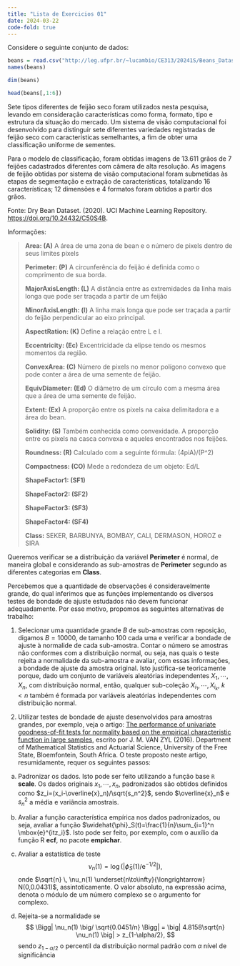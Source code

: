 ```yaml
---
title: "Lista de Exercicios 01"
date: 2024-03-22
code-fold: true
---
```


Considere o seguinte conjunto de dados:

```r
beans = read.csv("http://leg.ufpr.br/~lucambio/CE313/20241S/Beans_Dataset.csv")
names(beans)
```

```r
dim(beans)
```

```r
head(beans[,1:6])
```


Sete tipos diferentes de feijão seco foram utilizados nesta pesquisa, levando em consideração características como forma, formato, tipo e estrutura da  situação do mercado. Um sistema de visão computacional foi desenvolvido para distinguir sete diferentes variedades registradas de feijão seco com características semelhantes, a fim de obter uma classificação uniforme de sementes.

Para o modelo de classificação, foram obtidas imagens de 13.611 grãos de 7 feijões cadastrados diferentes com câmera de alta resolução. As imagens de feijão obtidas por sistema de visão computacional foram submetidas às etapas de segmentação e extração de características, totalizando 16 características; 12 dimensões e 4 formatos foram obtidos a partir dos grãos.

Fonte: Dry Bean Dataset. (2020). UCI Machine Learning Repository. <a href="https://doi.org/10.24432/C50S4B" class="uri">https://doi.org/10.24432/C50S4B</a>.

Informações:


>
**Area: (A)** A área de uma zona de bean e o número de pixels dentro de seus limites pixels
>
**Perimeter: (P)** A circunferência do feijão é definida como o comprimento de sua borda.
>
**MajorAxisLength: (L)** A distância entre as extremidades da linha mais longa que pode ser traçada a partir de um feijão
>
**MinorAxisLength: (l)** A linha mais longa que pode ser traçada a partir do feijão perpendicular ao eixo principal.
>
**AspectRation: (K)** Define a relação entre L e l. 
>
**Eccentricity: (Ec)** Excentricidade da elipse tendo os mesmos momentos da região.
>
**ConvexArea: (C)** Número de pixels no menor polígono convexo que pode conter a área de uma semente de feijão.
>
**EquivDiameter: (Ed)** O diâmetro de um círculo com a mesma área que a área de uma semente de feijão.
>
**Extent: (Ex)** A proporção entre os pixels na caixa delimitadora e a área do bean.
>
**Solidity: (S)** Também conhecida como convexidade. A proporção entre os pixels na casca convexa e aqueles encontrados nos feijões.
>
**Roundness: (R)** Calculado com a seguinte fórmula: (4piA)/(P^2)
>
**Compactness: (CO)** Mede a redondeza de um objeto: Ed/L 
>
**ShapeFactor1: (SF1)**
>
**ShapeFactor2: (SF2)**
>
**ShapeFactor3: (SF3)**
>
**ShapeFactor4: (SF4)**
>
**Class:** SEKER, BARBUNYA, BOMBAY, CALI, DERMASON, HOROZ e SIRA


Queremos verificar se a distribuição da variável **Perimeter** é normal, de maneira global e considerando as sub-amostras de **Perimeter** segundo as diferentes categorias em **Class**.

Percebemos que a quantidade de observações é consideravelmente grande, do qual inferimos que as funções implementando os diversos testes de bondade de ajuste estudados não devem funcionar adequadamente. Por esse motivo, propomos as seguintes alternativas de trabalho:

1. Selecionar uma quantidade grande $B$ de sub-amostras com reposição, digamos $B=10000$, de tamanho 100 cada uma e verificar a bondade de ajuste à normalide de cada sub-amostra. Contar o número se amostras não conformes com a distribuição normal, ou seja, nas quais o teste rejeita a normalidade da sub-amostra e avaliar, com essas informações, a bondade de ajuste da amostra original. Isto justifica-se teoricamente porque, dado um conjunto de variáveis aleatórias independentes $X_1,\cdots,X_n$, com distribuição normal, então, qualquer sub-coleção $X_{i_1},\cdots,X_{i_k}$, $k<n$ também é formada por variáveis aleatórias independentes com distribuição normal.

2. Utilizar testes de bondade de ajuste desenvolvidos para amostras grandes, por exemplo, veja o artigo: [The performance of univariate goodness-of-fit tests for normality based on the empirical characteristic function in large samples](http://leg.ufpr.br/~lucambio/CE050/20211S/normality%20test%20large%20samples.pdf), escrito por J. M. VAN ZYL (2016). Department of Mathematical Statistics and Actuarial Science, University of the Free State, Bloemfontein, South Africa. O teste proposto neste artigo, resumidamente, requer os seguintes passos:

a) Padronizar os dados. Isto pode ser feito utilizando a função base `R` **scale**. Os dados originais $x_1,\cdots,x_n$, padronizados são obtidos
definidos como $z_i=(x_i-\overline{x}_n)/\sqrt{s_n^2}$, sendo $\overline{x}_n$ e $s^2_n$ a média e variância amostrais.

b) Avaliar a função característica empírica nos dados padronizados, ou seja, avaliar a função $\widehat{\phi}_S(t)=\frac{1}{n}\sum_{i=1}^n
\mbox{e}^{itz_i}$. Isto pode ser feito, por exemplo, com o auxílio da função R **ecf**, no pacote **empichar**.

c) Avaliar a estatística de teste 
$$
\nu_n(1)=\log\left(|\widehat{\phi}_S(1)/\mbox{e}^{-1/2}|\right),
$$
onde $\sqrt{n} \, \nu_n(1) \underset{n\to\infty}{\longrightarrow} N(0,0.0431)$, assintoticamente. O valor absoluto, na expressão acima, denota o módulo
de um número complexo se o argumento for complexo.

d) Rejeita-se a normalidade se 
$$
\Bigg| \nu_n(1) \big/ \sqrt{0.0451/n} \Bigg| = \big| 4.8158\sqrt{n} \nu_n(1) \big| > z_{1-\alpha/2},
$$
sendo $z_{1-\alpha/2}$ o percentil da distribuição normal padrão com $\alpha$ nível de significância